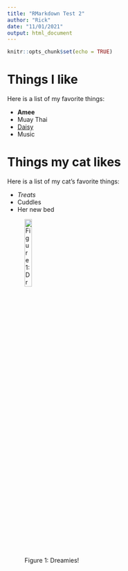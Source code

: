 ---
title: "RMarkdown Test 2"
author: "Rick"
date: "11/01/2021"
output: html_document
---

```{r setup, include=FALSE}
knitr::opts_chunk$set(echo = TRUE)
```

# Things I like

Here is a list of my favorite things:

* **Amee**
* Muay Thai
* [Daisy](https://www.dreamiestreats.co.uk/our-products)
* Music

# Things my cat likes

Here is a list of my cat's favorite things:

* *Treats*
* Cuddles
* Her new bed

![Figure 1: Dreamies!](C:\Users\rwebb\Documents\Work & Home Stuff\Work Bits and Bobs\Informal Education\R Test Folder\Dreamies Image 2.jpg){width=20%}

